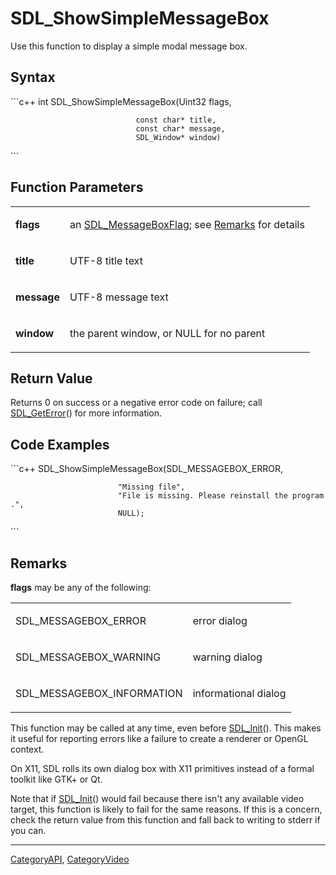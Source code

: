 <!-- pragma section-numbers off -->
<!-- pragma camelcase off -->

= SDL_ShowSimpleMessageBox =
Use this function to display a simple modal message box.


== Syntax ==
```c++
int SDL_ShowSimpleMessageBox(Uint32      flags,
                             const char* title,
                             const char* message,
                             SDL_Window* window)
```

== Function Parameters ==
{|
|'''flags'''
|an [[SDL_MessageBoxFlags|SDL_MessageBoxFlag]]; see [[#flags|Remarks]] for details
|-
|'''title'''
|UTF-8 title text
|-
|'''message'''
|UTF-8 message text
|-
|'''window'''
|the parent window, or NULL for no parent
|}

== Return Value ==
Returns 0 on success or a negative error code on failure; call [[SDL_GetError]]() for more information.

== Code Examples ==
```c++
SDL_ShowSimpleMessageBox(SDL_MESSAGEBOX_ERROR,
                         "Missing file",
                         "File is missing. Please reinstall the program.",
                         NULL);
```

== Remarks ==
<span id="flags"></span> '''flags''' may be any of the following:
{|
|SDL_MESSAGEBOX_ERROR
|error dialog
|-
|SDL_MESSAGEBOX_WARNING
|warning dialog
|-
|SDL_MESSAGEBOX_INFORMATION
|informational dialog
|}

This function may be called at any time, even before [[SDL_Init]](). This makes it useful for reporting errors like a failure to create a renderer or OpenGL context.

On X11, SDL rolls its own dialog box with X11 primitives instead of a formal toolkit like GTK+ or Qt.

Note that if [[SDL_Init]]() would fail because there isn't any available video target, this function is likely to fail for the same reasons. If this is a concern, check the return value from this function and fall back to writing to stderr if you can.

----
[[CategoryAPI]], [[CategoryVideo]]

